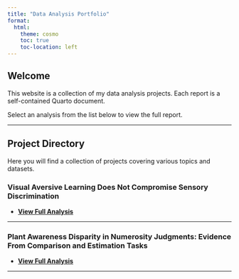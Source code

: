 ```yaml
---
title: "Data Analysis Portfolio"
format:
  html:
    theme: cosmo
    toc: true
    toc-location: left
---
```


## Welcome

This website is a collection of my data analysis projects. Each report is a self-contained Quarto document.

Select an analysis from the list below to view the full report.

***

## Project Directory

Here you will find a collection of projects covering various topics and datasets.

### Visual Aversive Learning Does Not Compromise Sensory Discrimination

- **[View Full Analysis](./analyses/visualAversiveLearning.html)**

---

### Plant Awareness Disparity in Numerosity Judgments: Evidence From Comparison and Estimation Tasks

- **[View Full Analysis](./analyses/plantAwarenessDisparity.html)**

---  
